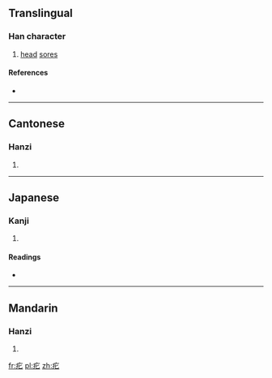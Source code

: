 ==Translingual==

===Han character===
{{Han char|rn=104|rad=疒|as=02|sn=7|four=0011<sub>1</sub>|canj=大心 (KP)}}

# [[head]] [[sore]]s

====References====
* {{Han ref|kx=0769.080|dkj=22023|dj=1179.110|hdz=42659.100|uh=7595|ud=30101|bh=CB70|bd=52080}}

----

==Cantonese==

===Hanzi===
{{yue-hanzi|jyut=|y=bei2}}

# {{defn|lang=yue|sort=疒02}}

----

==Japanese==

===Kanji===
{{ja-kanji|grade=|rs=疒02}}

# {{defn|lang=ja|sort=疒02}}

====Readings====
* {{ja-readings|on=[[ひ]] (hi)|kun=[[できもの]] (dekimono)}}

----

==Mandarin==

===Hanzi===
{{cmn-hanzi|pin=[[bǐ]] ([[bi3]]), [[gāng]] ([[gang1]])|wg=pi<sup>3</sup>, kang<sup>1</sup>}}

# {{defn|lang=cmn|sort=疒02}}

[[fr:疕]]
[[pl:疕]]
[[zh:疕]]